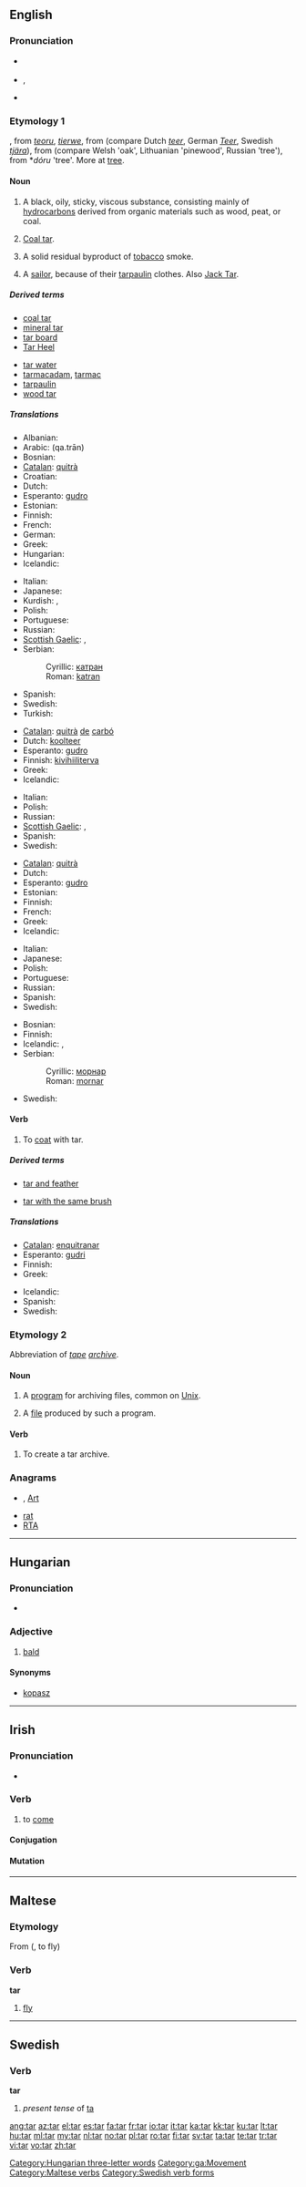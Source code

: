 {{was wotd|2007|May|22}}
{{also|Appendix:Variations of "tar"}}
==English==
{{wikipedia|dab=tar (disambiguation)|tar}}

===Pronunciation===
* {{a|RP}} {{IPA|/tɑː/}}
* {{a|US}} {{IPA|/tɑɻ/}}, {{audio|en-us-tar.ogg|Audio (US)}}
* {{rhymes|ɑː(r)}}

===Etymology 1===
{{etyl|enm}} {{term|terr|terr, tarr|lang=enm}}, from {{etyl|ang}} ''[[teoru]]'', ''[[tierwe]]'', from {{proto|Germanic|terwōn||terwan}} (compare Dutch ''[[teer]]'', German ''[[Teer]]'', Swedish ''[[tjära]]''), from {{proto|Indo-European|deru̯o/ehₐ}} (compare Welsh {{term|derwen|lang=cy}} 'oak', Lithuanian {{term|derva|dervà|lang=lt}} 'pinewood', Russian {{term|дерево|tr=dérevo|lang=ru|sc=Cyrl}} 'tree'), from *''dóru'' 'tree'. More at [[tree]].

====Noun====
{{wikipedia|tar|tar (viscous substance)}}
{{en-noun}}

# {{uncountable}} A black, oily, sticky, viscous substance, consisting mainly of [[hydrocarbons]] derived from organic materials such as wood, peat, or coal.
# [[coal tar|Coal tar]].
# {{uncountable}} A solid residual byproduct of [[tobacco]] smoke.
# {{context|slang|dated}} A [[sailor]], because of their [[tarpaulin]] clothes. Also [[Jack Tar]].

=====Derived terms=====
{{rel-top|Terms derived from ''tar'' (noun)}}
* [[coal tar]]
* [[mineral tar]]
* [[tar board]]
* [[Tar Heel]]
{{rel-mid}}
* [[tar water]]
* [[tarmacadam]], [[tarmac]]
* [[tarpaulin]]
* [[wood tar]]
{{rel-bottom}}

=====Translations=====
{{trans-top|substance}}
* Albanian: {{t-|sq|katran|xs=Albanian}}
* Arabic: {{Arab|[[قطران|قَطْران]]}} (qa.trān)
* Bosnian: {{t-|bs|katran|m}}
* [[Catalan]]: [[quitrà]] {{m}}
* Croatian: {{t-|hr|katran|m}}
* Dutch: {{t+|nl|teer}}
* Esperanto: [[gudro]]
* Estonian: {{t|et|tõrv}}
* Finnish: {{t+|fi|terva}}
* French: {{t+|fr|goudron|m}}
* German: {{t+|de|Teer|m}}
* Greek: {{t+|el|πίσσα|f|tr=píssa}}
* Hungarian: {{t+|hu|kátrány}}
* Icelandic: {{t-|is|tjara|f}}
{{trans-mid}}
* Italian: {{t-|it|catrame|m}}
* Japanese: {{t|ja|タール|tr=tāru}}
* Kurdish: {{t+|ku|qîr|f}}, {{t+|ku|qetran|f}}
* Polish: {{t|pl|dziegieć|m}}
* Portuguese: {{t+|pt|alcatrão|m}}
* Russian: {{t+|ru|дёготь|m}}
* [[Scottish Gaelic]]: {{t-|gd|teàrr|f|xs=Scottish Gaelic}}, {{t-|gd|bìth|f|xs=Scottish Gaelic}}
* Serbian:
*: Cyrillic: [[катран#Serbian|катран]] {{m}}
*: Roman: [[katran#Serbian|katran]] {{m}}
* Spanish: {{t+|es|alquitrán|m}}
* Swedish: {{t+|sv|tjära|c}}
* Turkish: {{t+|tr|katran}}
{{trans-bottom}}

{{trans-top|coal tar}}
* [[Catalan]]: [[quitrà]] [[de]] [[carbó]] {{m}}
* Dutch: [[koolteer]]
* Esperanto: [[gudro]]
* Finnish: [[kivihiiliterva]]
* Greek: {{t+|el|πίσσα|f|tr=píssa}}
* Icelandic: {{t-|is|tjara|f}}
{{trans-mid}}
* Italian: {{t-|it|catrame|m}}
* Polish: {{t|pl|smoła|f}}
* Russian: {{t|ru|каменноугольная}} {{t+|ru|смола|f}}
* [[Scottish Gaelic]]: {{t-|gd|teàrr|f|xs=Scottish Gaelic}}, {{t-|gd|bìth|f|xs=Scottish Gaelic}}
* Spanish: {{t+|es|alquitrán|m}}
* Swedish: {{t|sv|tjära|c}}
{{trans-bottom}}

{{trans-top|byproduct of tobacco smoke}}
* [[Catalan]]: [[quitrà]] {{m}}
* Dutch: {{t+|nl|teer}}
* Esperanto: [[gudro]]
* Estonian: {{t|et|tõrv}}
* Finnish: {{t+|fi|terva}}
* French: {{t+|fr|goudron|m}}
* Greek: {{t+|el|πίσσα|f|tr=píssa}}
* Icelandic: {{t-|is|tjara|f}}
{{trans-mid}}
* Italian: {{t-|it|catrame|m}}
* Japanese: {{t+|ja|脂|tr=やに, yani}}
* Polish: {{t|pl|smoła|f}}
* Portuguese: {{t+|pt|alcatrão|m}}
* Russian: {{t+|ru|смола|f}}
* Spanish: {{t+|es|alquitrán|m}}
* Swedish: {{t|sv|tjära|c}}
{{trans-bottom}}

{{trans-top|sailor}}
* Bosnian: {{t-|bs|mornar|m}}
* Finnish: {{t-|fi|pikipöksy}}
* Icelandic: {{t|is|sjóari|m}}, {{t|is|sjómaður|m}}
* Serbian:
*: Cyrillic: [[морнар]] {{m}}
*: Roman: [[mornar]] {{m}}
{{trans-mid}}
* Swedish: {{t|sv|beckbyxa}}
{{trans-bottom}}

====Verb====
{{en-verb|tars|tarring|tarred|tarred}}

# {{transitive}} To [[coat]] with tar.

=====Derived terms=====
{{rel-top|Terms derived from ''tar'' (verb)}}
* [[tar and feather]]
{{rel-mid}}
* [[tar with the same brush]]
{{rel-bottom}}

=====Translations=====
{{trans-top|to coat with tar}}
* [[Catalan]]: [[enquitranar]]
* Esperanto: [[gudri]]
* Finnish: {{t-|fi|tervata}}
* Greek: {{t|el|πισσώνω|tr=pissóno}}
{{trans-mid}}
* Icelandic: {{t|is|tjarga}}
* Spanish: {{t-|es|alquitranar}}
* Swedish: {{t|sv|tjära}}
{{trans-bottom}}

===Etymology 2===
Abbreviation of ''[[tape]] [[archive]]''.

====Noun====
{{en-noun}}

# {{computing}} A [[computer program|program]] for archiving files, common on [[Unix]].
# {{computing}} A [[file]] produced by such a program.

====Verb====
{{en-verb|tars|tarring|tarred|tarred}}

# {{computing}} To create a tar archive.

===Anagrams===
* {{alphagram|[[art#English|art]]}} , [[Art#English|Art]]
* [[rat#English|rat]]
* [[RTA#English|RTA]]

----

==Hungarian==

===Pronunciation===
* {{IPA|/ˈtɒr/|lang=hu}}

===Adjective===
{{infl|hu|adjective}}

# [[bald]]

====Synonyms====
* [[kopasz]]

[[Category:Hungarian three-letter words]]

----

==Irish==

===Pronunciation===
* {{IPA|lang=ga|[t̪ˠaɾˠ]}}

===Verb===
{{ga-verb|irreg=yes}}

# to [[come]]

====Conjugation====
{{ga-verb-conj-irreg|t|a|g|q=broad
|past=tháinig
|past1s=thánag
|past2s=thángais
|past1p=thángamar
|past2p=thángabhar
|past3p=thángadar
|pastaut=thángthas
|fut1=t|fut2=io|fut3=c|futq=broad
|impv2s=tar
|vn=teacht
}}

====Mutation====
{{ga mut cons|t|ar}}

[[Category:ga:Movement]]

----

==Maltese==

===Etymology===
From {{etyl|ar|mt}} {{Arab|[[طار]]}} ({{unicode|ʈá:ra}}, to fly)

===Verb===
'''tar'''

# [[fly]]

[[Category:Maltese verbs]]

----

==Swedish==

===Verb===
'''tar'''

# ''present tense'' of [[ta]]

[[Category:Swedish verb forms]]

[[ang:tar]]
[[az:tar]]
[[el:tar]]
[[es:tar]]
[[fa:tar]]
[[fr:tar]]
[[io:tar]]
[[it:tar]]
[[ka:tar]]
[[kk:tar]]
[[ku:tar]]
[[lt:tar]]
[[hu:tar]]
[[ml:tar]]
[[my:tar]]
[[nl:tar]]
[[no:tar]]
[[pl:tar]]
[[ro:tar]]
[[fi:tar]]
[[sv:tar]]
[[ta:tar]]
[[te:tar]]
[[tr:tar]]
[[vi:tar]]
[[vo:tar]]
[[zh:tar]]